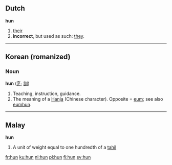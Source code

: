 ==Dutch==
'''hun'''

# [[their]]
# '''incorrect''', but used as such: [[they]].

----

==Korean (romanized)==
===Noun===
'''hun''' ([[훈]]; [[訓]])

#Teaching, instruction, guidance.
#The meaning of a [[Hanja]] (Chinese character).  Opposite = [[eum]]; see also [[eumhun]].

----

==Malay==
'''hun'''

# A unit of weight equal to one hundredth of a [[tahil]]

[[fr:hun]]
[[ku:hun]]
[[nl:hun]]
[[pl:hun]]
[[fi:hun]]
[[sv:hun]]